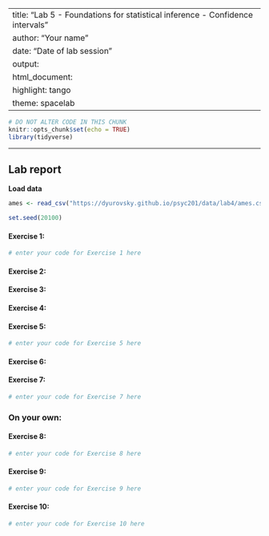 
---
title: "Lab 5 - Foundations for statistical inference - Confidence intervals"
author: "Your name"
date: "Date of lab session"
output: 
  html_document: 
    highlight: tango
    theme: spacelab
---

```r
# DO NOT ALTER CODE IN THIS CHUNK
knitr::opts_chunk$set(echo = TRUE)
library(tidyverse)
```

* * *

## Lab report

**Load data**
```r
ames <- read_csv("https://dyurovsky.github.io/psyc201/data/lab4/ames.csv")
```

```r
set.seed(20100)
```

#### Exercise 1: 
```r
# enter your code for Exercise 1 here

```

#### Exercise 2:


#### Exercise 3:


#### Exercise 4:


#### Exercise 5:
```r
# enter your code for Exercise 5 here
```

#### Exercise 6:


#### Exercise 7:

```r
# enter your code for Exercise 7 here
```


### On your own:

#### Exercise 8:


```r
# enter your code for Exercise 8 here
```

#### Exercise 9:

```r
# enter your code for Exercise 9 here
```

#### Exercise 10:

```r
# enter your code for Exercise 10 here
```

